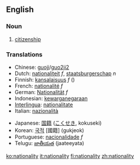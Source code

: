 ==English==

===Noun===
{{en-noun|nationalit|ies}}

# [[citizenship]]

===Translations===
{{top}}
*Chinese: [[guoji]]/[[guo2ji2]]
*Dutch: [[nationaliteit]] ''f'', [[staatsburgerschap]] ''n''
*Finnish: [[kansalaisuus]] ''f'' ({{:fi:kansalaisuus}})
*French: [[nationalité]] ''f''
*German: [[Nationalität]] ''f''
*Indonesian: [[kewarganegaraan]]
*[[Interlingua]]: [[nationalitate]]
*Italian: [[nazionalità]] {{f}}
{{mid}}
*Japanese: [[国籍]] ([[こくせき]], kokuseki)
*Korean: [[국적]] [國籍] (gukjeok)
*Portuguese: [[nacionalidade]] ''f''
*Telugu: [[జాతీయత]] (jaateeyata)
{{bottom}}

[[ko:nationality]]
[[it:nationality]]
[[fi:nationality]]
[[zh:nationality]]